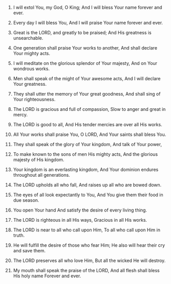 
1. I will extol You, my God, O King; And I will bless Your name forever and ever.

2. Every day I will bless You, And I will praise Your name forever and ever.

3. Great is the LORD, and greatly to be praised; And His greatness is unsearchable.

4. One generation shall praise Your works to another, And shall declare Your mighty acts.

5. I will meditate on the glorious splendor of Your majesty, And on Your wondrous works.

6. Men shall speak of the might of Your awesome acts, And I will declare Your greatness.

7. They shall utter the memory of Your great goodness, And shall sing of Your righteousness.

8. The LORD is gracious and full of compassion, Slow to anger and great in mercy.

9. The LORD is good to all, And His tender mercies are over all His works.

10. All Your works shall praise You, O LORD, And Your saints shall bless You.

11. They shall speak of the glory of Your kingdom, And talk of Your power,

12. To make known to the sons of men His mighty acts, And the glorious majesty of His kingdom.

13. Your kingdom is an everlasting kingdom, And Your dominion endures throughout all generations.

14. The LORD upholds all who fall, And raises up all who are bowed down.

15. The eyes of all look expectantly to You, And You give them their food in due season.

16. You open Your hand And satisfy the desire of every living thing.

17. The LORD is righteous in all His ways, Gracious in all His works.

18. The LORD is near to all who call upon Him, To all who call upon Him in truth.

19. He will fulfill the desire of those who fear Him; He also will hear their cry and save them.

20. The LORD preserves all who love Him, But all the wicked He will destroy.

21. My mouth shall speak the praise of the LORD, And all flesh shall bless His holy name Forever and ever.


